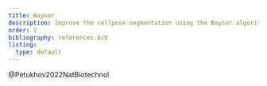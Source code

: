 ```yaml
---
title: Baysor
description: Improve the cellpose segmentation using the Baysor algorithm.
order: 2
bibliography: references.bib
listing: 
  type: default
---
```


@Petukhov2022NatBiotechnol
